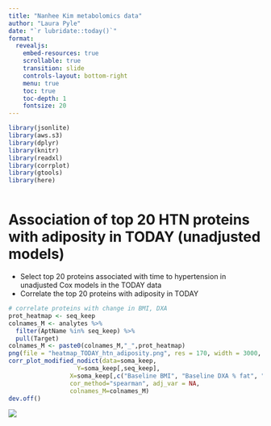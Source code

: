 ```yaml
---
title: "Nanhee Kim metabolomics data"
author: "Laura Pyle"
date: "`r lubridate::today()`"
format:
  revealjs:
    embed-resources: true
    scrollable: true
    transition: slide
    controls-layout: bottom-right
    menu: true
    toc: true
    toc-depth: 1
    fontsize: 20
---
```


```r
library(jsonlite)
library(aws.s3)
library(dplyr)
library(knitr)
library(readxl)
library(corrplot)
library(gtools)
library(here)
```

```r

```

# Association of top 20 HTN proteins with adiposity in TODAY (unadjusted models)

* Select top 20 proteins associated with time to hypertension in unadjusted Cox models in the TODAY data
* Correlate the top 20 proteins with adiposity in TODAY

```r
# correlate proteins with change in BMI, DXA
prot_heatmap <- seq_keep
colnames_M <- analytes %>%
  filter(AptName %in% seq_keep) %>%
  pull(Target)
colnames_M <- paste0(colnames_M,"_",prot_heatmap)
png(file = "heatmap_TODAY_htn_adiposity.png", res = 170, width = 3000, height = 2500)
corr_plot_modified_nodict(data=soma_keep, 
                   Y=soma_keep[,seq_keep],   
                 X=soma_keep[,c("Baseline BMI", "Baseline DXA % fat", "Baseline DXA corrected % fat", "Slope - BMI","Slope - DXA % body fat","Slope - DXA corrected % body fat")],
                 cor_method="spearman", adj_var = NA,
                 colnames_M=colnames_M)
dev.off()
```

![](heatmap_TODAY_htn_adiposity.png){.r-fit-text}


